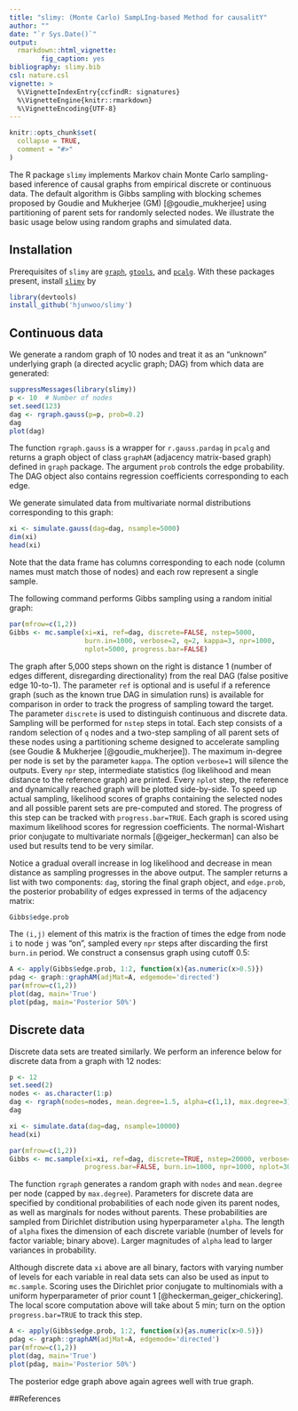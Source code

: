```yaml
---
title: "slimy: (Monte Carlo) SampLIng-based Method for causalitY"
author: ""
date: "`r Sys.Date()`"
output: 
  rmarkdown::html_vignette:
        fig_caption: yes
bibliography: slimy.bib
csl: nature.csl
vignette: >
  %\VignetteIndexEntry{ccfindR: signatures}
  %\VignetteEngine{knitr::rmarkdown}
  %\VignetteEncoding{UTF-8}
---
```


```r
knitr::opts_chunk$set(
  collapse = TRUE,
  comment = "#>"
)
```

The R package `slimy` implements Markov chain Monte Carlo sampling-based
inference of causal graphs from empirical discrete or continuous data. 
The default algorithm is Gibbs sampling with blocking schemes proposed
by Goudie and Mukherjee (GM) [@goudie_mukherjee] using
partitioning of parent sets for randomly selected nodes. We illustrate
the basic usage below using random graphs and simulated data.

## Installation

Prerequisites of `slimy` are [`graph`](https://doi.org/doi:10.18129/B9.bioc.graph),
[`gtools`](https://cran.r-project.org/package=gtools), 
and [`pcalg`](https://cran.r-project.org/package=pcalg). With these packages
present, install [`slimy`](https://github.com/packages/hjunwoo/slimy) by
```r
library(devtools)
install_github('hjunwoo/slimy')
```

## Continuous data
We generate a random graph of 10 nodes and treat it as an "unknown" underlying
graph (a directed acyclic graph; DAG) from which data are generated:
```r
suppressMessages(library(slimy))
p <- 10  # Number of nodes
set.seed(123)
dag <- rgraph.gauss(p=p, prob=0.2)
dag
plot(dag)
```

The function `rgraph.gauss` is a wrapper for `r.gauss.pardag` in `pcalg` and
returns a graph object of class `graphAM` (adjacency matrix-based graph) defined
in `graph` package. The argument `prob` controls the edge probability. The DAG object also contains regression coefficients corresponding to each edge.

We generate simulated data from multivariate normal distributions corresponding to 
this graph:
```r
xi <- simulate.gauss(dag=dag, nsample=5000)
dim(xi)
head(xi)
```

Note that the data frame has columns corresponding to each node (column names
must match those of nodes) and each row represent a single sample.

The following command performs Gibbs sampling using a random initial graph:
```r
par(mfrow=c(1,2))
Gibbs <- mc.sample(xi=xi, ref=dag, discrete=FALSE, nstep=5000, 
                   burn.in=1000, verbose=2, q=2, kappa=3, npr=1000, 
                   nplot=5000, progress.bar=FALSE)
```

The graph after 5,000 steps shown on the right is distance 1 (number of
edges different, disregarding directionality) from the real DAG
(false positive edge 10-to-1). 
The parameter `ref` is optional and is useful if a reference graph (such as
the known true DAG in simulation runs) is available for comparison in order to
track the progress of sampling toward the target. The parameter `discrete` is
used to distinguish continuous and discrete data. Sampling will be performed for
`nstep` steps in total. Each step consists of a random selection of `q` nodes
and a two-step sampling of all parent sets of these nodes using a partitioning
scheme designed to accelerate sampling (see Goudie & Mukherjee [@goudie_mukherjee]).
The maximum in-degree per node is set by the parameter `kappa`. The option
`verbose=1` will silence the outputs. Every `npr` step, intermediate statistics (log likelihood and mean distance to the reference graph) are printed. Every `nplot` step, the reference and dynamically reached graph will be plotted side-by-side.
To speed up actual sampling, likelihood scores of graphs containing the selected nodes 
and all possible parent sets are pre-computed and stored. The progress of this step 
can be tracked with `progress.bar=TRUE`. Each graph is scored using maximum likelihood
scores for regression coefficients. The normal-Wishart prior conjugate to multivariate normals [@geiger_heckerman] can also be used but results tend to be very similar.

Notice a gradual overall increase in log likelihood and decrease 
in mean distance as sampling progresses in the above output. The sampler returns a list with two components: `dag`, storing the final graph object, and `edge.prob`, the posterior probability of edges expressed in terms of the adjacency matrix:
```r
Gibbs$edge.prob
```
The `(i,j)` element of this matrix is the fraction of times the edge from node `i`
to node `j` was "on", sampled every `npr` steps after discarding the first `burn.in`
period. We construct a consensus graph using cutoff 0.5:
```r
A <- apply(Gibbs$edge.prob, 1:2, function(x){as.numeric(x>0.5)})
pdag <- graph::graphAM(adjMat=A, edgemode='directed')
par(mfrow=c(1,2))
plot(dag, main='True')
plot(pdag, main='Posterior 50%')
```

## Discrete data
Discrete data sets are treated similarly. We perform an inference below for  
discrete data from a graph with 12 nodes:
```r
p <- 12
set.seed(2)
nodes <- as.character(1:p)
dag <- rgraph(nodes=nodes, mean.degree=1.5, alpha=c(1,1), max.degree=3)
dag

xi <- simulate.data(dag=dag, nsample=10000)
head(xi)

par(mfrow=c(1,2))
Gibbs <- mc.sample(xi=xi, ref=dag, discrete=TRUE, nstep=20000, verbose=2,
                   progress.bar=FALSE, burn.in=1000, npr=1000, nplot=30000, q=2, kappa=3)
```

The function `rgraph` generates a random graph with `nodes` and `mean.degree` per node
(capped by `max.degree`). Parameters for discrete data are specified by conditional
probabilities of each node given its parent nodes, as well as marginals for nodes 
without parents. These probabilities are sampled from Dirichlet distribution using
hyperparameter `alpha`. The length of `alpha` fixes the dimension of each discrete variable
(number of levels for factor variable; binary above). Larger magnitudes of `alpha` lead to
larger variances in probability. 

Although discrete data `xi` above are all binary, factors with 
varying number of levels for each variable in real data sets can also be 
used as input to `mc.sample`. Scoring uses the Dirichlet prior conjugate to multinomials
with a uniform hyperparameter of prior count 1 [@heckerman_geiger_chickering].
The local score computation above will take about 5 min; 
turn on the option `progress.bar=TRUE` to track this step.

```r
A <- apply(Gibbs$edge.prob, 1:2, function(x){as.numeric(x>0.5)})
pdag <- graph::graphAM(adjMat=A, edgemode='directed')
par(mfrow=c(1,2))
plot(dag, main='True')
plot(pdag, main='Posterior 50%')
```

The posterior edge graph above again agrees well with true graph.

##References
